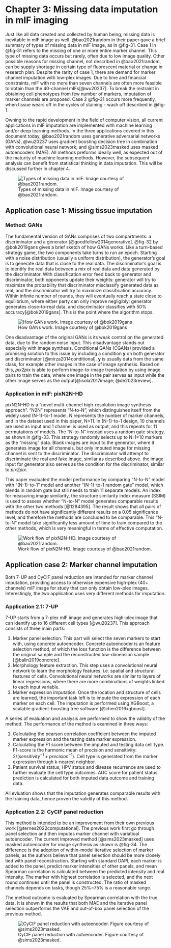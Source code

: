 # Chapter 3: Missing data imputation in mIF imaging {#sec-imputation}

Just like all data created and collected by human being, missing data is inevitable in mIF image as well. @bao2021random in their paper gave a brief summary of types of missing data in mIF image, as in @fig-31. Case 1 in @fig-31 refers to the missing of one or more entire marker channel. This type of missing data occurs but rarely, often due to low image quality. Other possible reasons for missing channel, not described in @bao2021random, can be supply shortage in certain type of fluorescent material or change in research plan. Despite the rarity of case 1, there are demand for marker channel imputation with low-plex images. Due to time and financial constraints, mIF with no more than seven channels are often more feasible to obtain than the 40-channel mIFs[@wu20237]. To break the restraint in obtaining cell phenotypes from few number of markers, imputation of marker channels are proposed. Case 2 @fig-31 occurs more frequently, when tissue wears off in the cycles of staining - wash off described in @fig-1. 

Owning to the rapid development in the field of computer vision, all current applications in mIF imputation are implemented with machine learning and/or deep learning methods. In the three applications covered in this document today, @bao2021random uses generative adversarial networks (GANs), @wu20237 uses gradient boosting decision tree in combination with convolutional neural network, and @sims2023masked uses masked autoencoders (MAE). All methods preforms ideally well, as expected out of the maturity of machine learning methods. However, the subsequent analysis can benefit from statistical thinking in data imputation. This will be discussed further in chapter 4. 

![Types of missing data in mIF. Image courtesy of @bao2021random.](missingmIF.jpeg){#fig-31}

## Application case 1: Missing tissue imputation

### Method: GANs

The fundamental version of GANs comprises of two compartments: a discriminator and a generator [@goodfellow2014generative]. @fig-32 by @bok2019gans gives a brief sketch of how GANs works. Like a turn-based strategy game, the two components take turns to run an epoch. Starting with a noise distribution (usually a uniform distribution), the generator's goal is to generate data that is close to the real data. The discriminator's goal is to identify the real data between a mix of real data and data generated by the discriminator. With classification error feed back to generator and discriminator, both opponents update their weights: generator will try to maximize the probability that discriminator misclassify generated data as real, and the discriminator will try to maximize classification accuracy. Within infinite number of rounds, they will eventually reach a state close to equilibrium, where either party can only improve negligibly: generator generates close-to-real data, and discriminator classifies with 50% accuracy[@bok2019gans]. This is the point where the algorithm stops.

![How GANs work. Image courtesy of @bok2019gans](gans.jpeg){#fig-32}

One disadvantage of the original GANs is its weak control on the generated data, due to the random noise input. This disadvantage stands out especially with image synthesis. Conditional GANs (CGANs) provided a promising solution to this issue by including a condition $\pmb y$ on both generator and discriminator [@mirza2014conditional]. $\pmb y$ is usually data from the same class, for example other images in the case of image synthesis. Based on this, *pix2pix* is able to perform image-to-image translation by using image pairs to train the data, where one image in the pair serves as input while the other image serves as the output[@isola2017image; @de2023review].    
 
### Application in mIF: pixN2N-HD {#sec-imputation1}

pixN2N-HD is a "novel multi-channel high-resolution image synthesis approach". "N2N" represents "N-to-N", which distinguishes itself from the widely used (N-1)-to-1 model. N represents the number of marker channels, and in the dataset used in this paper, N=11. In (N-1)-to-1 design, 10 channels are used as input and 1 channel is used as output, and this repeats for 11 permutations of models. The "N-to-N" instead uses a random gate strategy, as shown in @fig-33. This strategy randomly selects up to N-1=10 markers as the "missing" data. Blank images are input to the generator, where it generates image for all channels, but only imputed image for missing channel is sent to the discriminator. The discriminator will attempt to discriminate the real and fake image, similar as described above. the image input for generator also serves as the condition for the discriminator, similar to *pix2pix*.

This paper evaluated the model performance by comparing "N-to-N" model with "(N-1)-to-1" model and another "(N-1)-to-1 random gate" model, which blends in random gate but still needs to train 11 separate models. An index for measuring image similarity, the structure similarity index measure (SSIM) is used to assess whether "N-to-N" model generates comparable results with the other two methods [@1284395]. The result shows that all pairs of methods do not have significantly different results on a 0.05 significance level, and therefore the methods are concluded to be comparable. This "N-to-N" model take significantly less amount of time to train compared to the other methods, which is very meaningful in terms of effective computation.

![Work flow of pixN2N-HD. Image courtesy of @bao2021random.](pixn2nhd.jpeg){#fig-33}

## Application case 2: Marker channel imputation 

Both 7-UP and CyCIF panel reduction are intended for marker channel imputation, providing access to otherwise expensive high-plex (40+ channels) mIF image for study that can only obtain low-plex images. Interestingly, the two application uses very different methods for imputation.

### Application 2.1: 7-UP {#sec-imputation2}

7-UP starts from a 7-plex mIF image and generates high-plex image that can identify up to 16 different cell types [@wu20237]. This approach consists of three main parts:

1. Marker panel selection. This part will select the seven markers to start with, using concrete autoencoder. Concrete autoencoder is an feature selection method, of which the loss function is the difference between the original sample and the reconstructed low-dimension sample [@balin2019concrete].
2. Morphology feature extraction. This step uses a convolutional neural network to learn the morphology features, i.e. spatial and structural features of cells. Convolutional neural networks are similar to layers of linear regressions, where there are more combinations of weights linked to each input variable.
3. Marker expression imputation. Once the location and structure of cells are learned, the important task left is to impute the expression of each marker on each cell. The imputation is performed using XGBoost, a scalable gradient-boosting tree software [@chen2016xgboost]. 

A series of evaluation and analysis are performed to show the validity of the method. The performance of the method is examined in three ways:

1. Calculating the pearson correlation coefficient between the imputed marker expression and the testing data marker expression. 
2. Calculating the F1 score between the imputed and testing data cell type. F1-score is the harmonic mean of precision and sensitivity: $2/(sensitivity^{-1}+precision^{-1})$. Cell type is generated from the marker expression through k-nearest neighbor.
3. Patient survival status, HPV status and disease recurrence are used to further evaluate the cell type outcomes. AUC score for patient status prediction is calculated for both imputed data outcome and training data.

All evluation shows that the imputation generates comparable results with the training data, hence proven the validity of this method.

### Application 2.2: CyCIF panel reduction {#sec-imputation3}

This method is intended to be an improvement from their own previous work [@ternes2022computational]. The previous work first go through panel selection and then imputes marker channel with variatioal autoencoder. The current improved method [@sims2023masked] uses masked autoencoder for image synthesis as shown is @fig-34. The difference is the adoption of within-model iterative selection of marker panels, as the authors believe that panel selection should be more closely tied with panel reconstruction. Starting with standard DAPI, each marker is added to the panel, predict marker intensities of other panels, and mean Spearman correlation is calculated between the predicted intensity and real intensity. The marker with highest correlation is selected, and the next round continues until the panel is constructed. The ratio of masked channels depends on tasks, though 25%~75% is a reasonable range.

The method outcome is evaluated by Spearman correlation with the true data. It is shown in the results that both MAE and the iterative panel selection outperforms the VAE and out-of-box panel selection of the previous method.

![CyCIF panel reduction with autoencoder. Figure courtesy of @sims2023masked.](cycifred.png){#fig-34}
